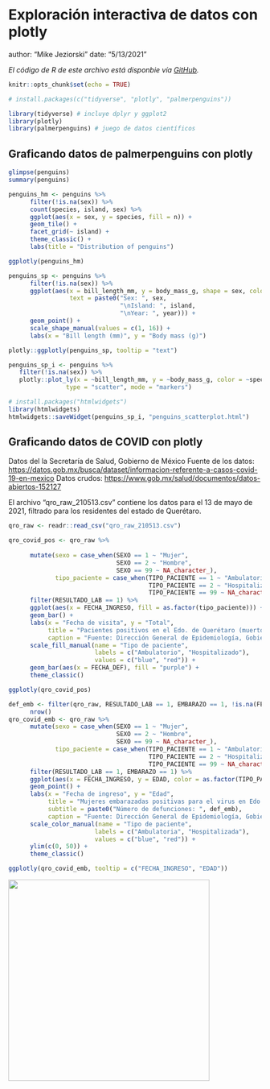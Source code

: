 # Exploración interactiva de datos con plotly

author: "Mike Jeziorski"
date: "5/13/2021"

_El código de R de este archivo está disponbie vía [GitHub](https://github.com/ComunidadBioInfo/minicurso_mayo_2021/blob/main/01_plotly.R)._


```r
knitr::opts_chunk$set(echo = TRUE)

# install.packages(c("tidyverse", "plotly", "palmerpenguins"))

library(tidyverse) # incluye dplyr y ggplot2
library(plotly)
library(palmerpenguins) # juego de datos científicos
```

## Graficando datos de palmerpenguins con plotly

```r
glimpse(penguins)
summary(penguins)
```

```r
penguins_hm <- penguins %>%
      filter(!is.na(sex)) %>%
      count(species, island, sex) %>%
      ggplot(aes(x = sex, y = species, fill = n)) +
      geom_tile() +
      facet_grid(~ island) +
      theme_classic() +
      labs(title = "Distribution of penguins")
```

```r
ggplotly(penguins_hm)
```

```r
penguins_sp <- penguins %>%
      filter(!is.na(sex)) %>%
      ggplot(aes(x = bill_length_mm, y = body_mass_g, shape = sex, color = species, 
                 text = paste0("Sex: ", sex,
                               "\nIsland: ", island,
                               "\nYear: ", year))) +
      geom_point() +
      scale_shape_manual(values = c(1, 16)) +
      labs(x = "Bill length (mm)", y = "Body mass (g)")
```

```r
plotly::ggplotly(penguins_sp, tooltip = "text")
```

```r
penguins_sp_i <- penguins %>%
   filter(!is.na(sex)) %>%
   plotly::plot_ly(x = ~bill_length_mm, y = ~body_mass_g, color = ~species,
                type = "scatter", mode = "markers")
```


```r
# install.packages("htmlwidgets")
library(htmlwidgets)
htmlwidgets::saveWidget(penguins_sp_i, "penguins_scatterplot.html")
```

## Graficando datos de COVID con plotly


Datos del la Secretaría de Salud, Gobierno de México
Fuente de los datos: <https://datos.gob.mx/busca/dataset/informacion-referente-a-casos-covid-19-en-mexico>
Datos crudos: <https://www.gob.mx/salud/documentos/datos-abiertos-152127>

El archivo "qro_raw_210513.csv" contiene los datos para el 13 de mayo de 2021, filtrado para los residentes del estado de Querétaro.

```r
qro_raw <- readr::read_csv("qro_raw_210513.csv")
```

```r
qro_covid_pos <- qro_raw %>%
      
      mutate(sexo = case_when(SEXO == 1 ~ "Mujer",
                              SEXO == 2 ~ "Hombre",
                              SEXO == 99 ~ NA_character_),
             tipo_paciente = case_when(TIPO_PACIENTE == 1 ~ "Ambulatorio",
                                       TIPO_PACIENTE == 2 ~ "Hospitalizado",
                                       TIPO_PACIENTE == 99 ~ NA_character_)) %>%
      filter(RESULTADO_LAB == 1) %>%
      ggplot(aes(x = FECHA_INGRESO, fill = as.factor(tipo_paciente))) +
      geom_bar() +
      labs(x = "Fecha de visita", y = "Total",
           title = "Pacientes positivos en el Edo. de Querétaro (muertos en morado)",
           caption = "Fuente: Dirección General de Epidemiología, Gobierno de México") +
      scale_fill_manual(name = "Tipo de paciente", 
                        labels = c("Ambulatorio", "Hospitalizado"),
                        values = c("blue", "red")) +
      geom_bar(aes(x = FECHA_DEF), fill = "purple") +
      theme_classic()
```

```r
ggplotly(qro_covid_pos)
```

```r
def_emb <- filter(qro_raw, RESULTADO_LAB == 1, EMBARAZO == 1, !is.na(FECHA_DEF)) %>%
      nrow()
qro_covid_emb <- qro_raw %>%
      mutate(sexo = case_when(SEXO == 1 ~ "Mujer",
                              SEXO == 2 ~ "Hombre",
                              SEXO == 99 ~ NA_character_),
             tipo_paciente = case_when(TIPO_PACIENTE == 1 ~ "Ambulatorio",
                                       TIPO_PACIENTE == 2 ~ "Hospitalizado",
                                       TIPO_PACIENTE == 99 ~ NA_character_)) %>%
      filter(RESULTADO_LAB == 1, EMBARAZO == 1) %>%
      ggplot(aes(x = FECHA_INGRESO, y = EDAD, color = as.factor(TIPO_PACIENTE))) +
      geom_point() +
      labs(x = "Fecha de ingreso", y = "Edad",
           title = "Mujeres embarazadas positivas para el virus en Edo. de Querétaro",
           subtitle = paste0("Número de defunciones: ", def_emb),
           caption = "Fuente: Dirección General de Epidemiología, Gobierno de México") +
      scale_color_manual(name = "Tipo de paciente", 
                        labels = c("Ambulatoria", "Hospitalizada"),
                        values = c("blue", "red")) +
      ylim(c(0, 50)) +
      theme_classic()
```

```r
ggplotly(qro_covid_emb, tooltip = c("FECHA_INGRESO", "EDAD"))
```



<a href="https://comunidadbioinfo.github.io/es/post/cs_and_s_event_fund_award/#.YJH-wbVKj8A"><img src="https://comunidadbioinfo.github.io/post/2021-01-27-cs_and_s_event_fund_award/spanish_cs_and_s_award.jpeg" width="400px" align="center"/></a>
